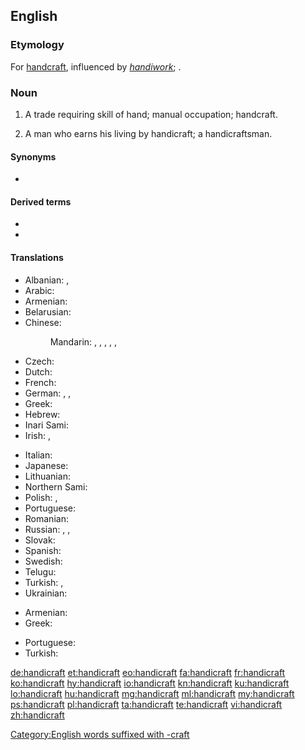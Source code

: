 ==English==
{{wikipedia}}

===Etymology===
For [[handcraft]], influenced by ''[[handiwork]]''; {{etyl|ang|en}} {{m|ang|handcræft}}.

===Noun===
{{en-noun}}

# A trade requiring skill of hand; manual occupation; handcraft.
#: {{rfquotek|Joseph Addison}}
# {{label|en|rare}} A man who earns his living by handicraft; a handicraftsman.
#: {{rfquotek|John Dryden}}

====Synonyms====
* {{l|en|handcraft}}

====Derived terms====
* {{l|en|handicrafted}}
* {{l|en|handicrafting}}

====Translations====
{{trans-top|trade requiring skill of hand}}
* Albanian: {{t+|sq|artizanat}}, {{t+|sq|zejtari}}
* Arabic: {{t|ar|حِرْفَة يَدَوِيَّة|f|tr=ḥirfa yadawiyya}}
* Armenian: {{t+|hy|արհեստ}}
* Belarusian: {{t|be|рамясло|n|tr=ramjasló|sc=Cyrl}}
* Chinese:
*: Mandarin: {{t+|cmn|手工業|sc=Hani}}, {{t+|cmn|手工业|tr=shǒugōngyè|sc=Hani}}, {{t|cmn|手藝|sc=Hani}}, {{t+|cmn|手艺|tr=shǒuyì|sc=Hani}}, {{t|cmn|手工藝|sc=Hani}}, {{t+|cmn|手工艺|tr=shǒugōngyì|sc=Hani}}
* Czech: {{t+|cs|řemeslo|n}}
* Dutch: {{t+|nl|ambacht|f}}
* French: {{t+|fr|artisanat|m}}
* German: {{t+|de|Handarbeit|f}}, {{t+|de|Handwerk|n}}, {{t+|de|Kunsthandwerk|n}}
* Greek: {{t+|el|χειροτεχνία|f}}
* Hebrew: {{t+|he|אומנות|f|tr=umanút|alt=אֻמָּנוּת|sc=Hebr}}
* Inari Sami: {{t|smn|tyeji}}
* Irish: {{t|ga|lámhcheardaíocht|f}}, {{t|ga|lámhcheird|f}}
{{trans-mid}}
* Italian: {{t+|it|artigianato|m}}
* Japanese: {{t|ja|手工芸|tr=しゅこうげい, shukōgei|sc=Jpan}}
* Lithuanian: {{t|lt|amatas|m}}
* Northern Sami: {{t|se|duodji}}
* Polish: {{t|pl|rękodzieło}}, {{t+|pl|rzemiosło|n}}
* Portuguese: {{t+|pt|artesanato|m}}
* Romanian: {{t+|ro|meserie}}
* Russian: {{t+|ru|ремесло́|n}}, {{t|ru|ручна́я рабо́та|f}}, {{t+|ru|рукоде́лие|n}}
* Slovak: {{t+|sk|remeslo|n}}
* Spanish: {{t+|es|artesanía}}
* Swedish: {{t+|sv|hantverk|n}}
* Telugu: {{t+|te|హస్తకళ}}
* Turkish: {{t+|tr|el işi}}, {{t+|tr|zanaat}}
* Ukrainian: {{t|uk|ремесло|n|tr=remesló|sc=Cyrl}}
{{trans-bottom}}

{{trans-top|handicraftsman}}
* Armenian: {{t|hy|արհեստավոր}}
* Greek: {{t+|el|χειροτέχνης|m}}
{{trans-mid}}
* Portuguese: {{t+|pt|artesão|m}}
* Turkish: {{t+|tr|zanaatkar|alt=zanaatkâr}}
{{trans-bottom}}

[[Category:English words suffixed with -craft]]

[[de:handicraft]]
[[et:handicraft]]
[[eo:handicraft]]
[[fa:handicraft]]
[[fr:handicraft]]
[[ko:handicraft]]
[[hy:handicraft]]
[[io:handicraft]]
[[kn:handicraft]]
[[ku:handicraft]]
[[lo:handicraft]]
[[hu:handicraft]]
[[mg:handicraft]]
[[ml:handicraft]]
[[my:handicraft]]
[[ps:handicraft]]
[[pl:handicraft]]
[[ta:handicraft]]
[[te:handicraft]]
[[vi:handicraft]]
[[zh:handicraft]]